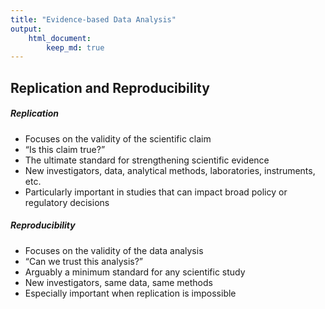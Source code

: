 ```yaml
---
title: "Evidence-based Data Analysis"
output:
    html_document:
        keep_md: true
---
```


## Replication and Reproducibility
##### Replication
- Focuses on the validity of the scientific claim
- "Is this claim true?"
- The ultimate standard for strengthening scientific evidence
- New investigators, data, analytical methods, laboratories, instruments, etc.
- Particularly important in studies that can impact broad policy or regulatory decisions

##### Reproducibility
- Focuses on the validity of the data analysis
- "Can we trust this analysis?"
- Arguably a minimum standard for any scientific study
- New investigators, same data, same methods
- Especially important when replication is impossible